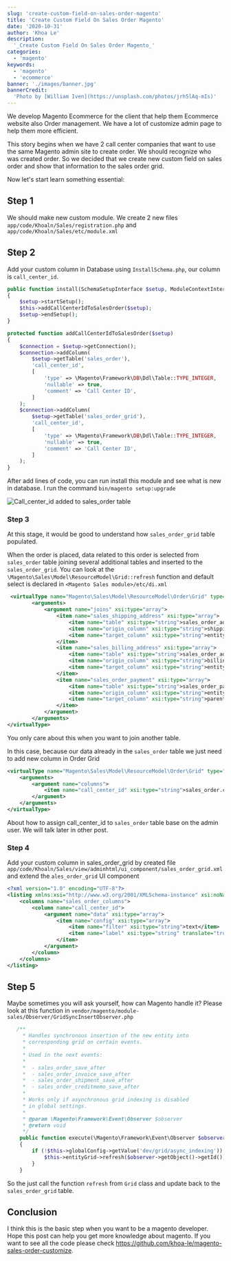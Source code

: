 ```yaml
---
slug: 'create-custom-field-on-sales-order-magento'
title: 'Create Custom Field On Sales Order Magento'
date: '2020-10-31'
author: 'Khoa Le'
description:
  '_Create Custom Field On Sales Order Magento_'
categories:
  - 'magento'
keywords:
  - 'magento'
  - 'ecommerce'
banner: './images/banner.jpg'
bannerCredit:
  'Photo by [William Iven](https://unsplash.com/photos/jrh5lAq-mIs)'
---
```



We develop Magento Ecommerce for the client that help them Ecommerce website also Order management. We have a lot of
customize admin page to help them more efficient.

This story begins when we have 2 call center companies that want to use the same Magento admin site to create order. We should
recognize who was created order. So we decided that we create new custom field on sales order and show that information to the sales order grid.

Now let's start learn something essential:

## Step 1
We should make new custom module. We create 2 new files `app/code/Khoaln/Sales/registration.php` and `app/code/Khoaln/Sales/etc/module.xml`

## Step 2
Add your custom column in Database using `InstallSchema.php`, our column is `call_center_id`.

```php
public function install(SchemaSetupInterface $setup, ModuleContextInterface $context)
{
    $setup->startSetup();
    $this->addCallCenterIdToSalesOrder($setup);
    $setup->endSetup();
}

protected function addCallCenterIdToSalesOrder($setup)
{
    $connection = $setup->getConnection();
    $connection->addColumn(
        $setup->getTable('sales_order'),
        'call_center_id',
        [
            'type' => \Magento\Framework\DB\Ddl\Table::TYPE_INTEGER,
            'nullable' => true,
            'comment' => 'Call Center ID',
        ]
    );
    $connection->addColumn(
        $setup->getTable('sales_order_grid'),
        'call_center_id',
        [
            'type' => \Magento\Framework\DB\Ddl\Table::TYPE_INTEGER,
            'nullable' => true,
            'comment' => 'Call Center ID',
        ]
    );
}
```

After add lines of code, you can run install this module and see what is new in database.
I run  the command `bin/magento setup:upgrade`

![Call_center_id added to sales_order table](./images/added-new-column-to-db.jpg "call_center_id added to sales_order table")

### Step 3
At this stage, it would be good to understand how `sales_order_grid` table populated.

When the order is placed, data related to this order is selected from `sales_order` table joining several additional tables and inserted
 to the `sales_order_grid`.  You can look at the `\Magento\Sales\Model\ResourceModel\Grid::refresh` function and default select is declared in
 `<Magento Sales module>/etc/di.xml`

```xml
 <virtualType name="Magento\Sales\Model\ResourceModel\Order\Grid" type="Magento\Sales\Model\ResourceModel\Grid">
        <arguments>
            <argument name="joins" xsi:type="array">
                <item name="sales_shipping_address" xsi:type="array">
                    <item name="table" xsi:type="string">sales_order_address</item>
                    <item name="origin_column" xsi:type="string">shipping_address_id</item>
                    <item name="target_column" xsi:type="string">entity_id</item>
                </item>
                <item name="sales_billing_address" xsi:type="array">
                    <item name="table" xsi:type="string">sales_order_address</item>
                    <item name="origin_column" xsi:type="string">billing_address_id</item>
                    <item name="target_column" xsi:type="string">entity_id</item>
                </item>
                <item name="sales_order_payment" xsi:type="array">
                    <item name="table" xsi:type="string">sales_order_payment</item>
                    <item name="origin_column" xsi:type="string">entity_id</item>
                    <item name="target_column" xsi:type="string">parent_id</item>
                </item>
            </argument>
        </arguments>
</virtualType>
```

You only care about this when you want to join another table.

In this case, because our data already in the `sales_order` table we just need to add new column in Order Grid

```xml
<virtualType name="Magento\Sales\Model\ResourceModel\Order\Grid" type="Magento\Sales\Model\ResourceModel\Grid">
    <arguments>
        <argument name="columns">
            <item name="call_center_id" xsi:type="string">sales_order.call_center_id</item>
        </argument>
    </arguments>
</virtualType>
```

About how to assign call_center_id to `sales_order` table base on the admin user. We will talk later in other post.

### Step 4
Add your custom column in sales_order_grid by created file `app/code/Khoaln/Sales/view/adminhtml/ui_component/sales_order_grid.xml`
and extend the `ales_order_grid` UI component

```xml
<?xml version="1.0" encoding="UTF-8"?>
<listing xmlns:xsi="http://www.w3.org/2001/XMLSchema-instance" xsi:noNamespaceSchemaLocation="urn:magento:module:Magento_Ui:etc/ui_configuration.xsd">
    <columns name="sales_order_columns">
        <column name="call_center_id">
            <argument name="data" xsi:type="array">
                <item name="config" xsi:type="array">
                    <item name="filter" xsi:type="string">text</item>
                    <item name="label" xsi:type="string" translate="true">Call Center</item>
                </item>
            </argument>
        </column>
    </columns>
</listing>

```

## Step 5
Maybe sometimes you will ask yourself, how can Magento handle it? Please look at this function in
`vendor/magento/module-sales/Observer/GridSyncInsertObserver.php`

```php
   /**
     * Handles synchronous insertion of the new entity into
     * corresponding grid on certain events.
     *
     * Used in the next events:
     *
     *  - sales_order_save_after
     *  - sales_order_invoice_save_after
     *  - sales_order_shipment_save_after
     *  - sales_order_creditmemo_save_after
     *
     * Works only if asynchronous grid indexing is disabled
     * in global settings.
     *
     * @param \Magento\Framework\Event\Observer $observer
     * @return void
     */
    public function execute(\Magento\Framework\Event\Observer $observer)
    {
        if (!$this->globalConfig->getValue('dev/grid/async_indexing')) {
            $this->entityGrid->refresh($observer->getObject()->getId());
        }
    }
```

So the just call the function `refresh` from `Grid` class and update back to the `sales_order_grid` table.

## Conclusion

I think this is the basic step when you want to be a magento developer. Hope this post can help you get more knowledge about magento.
If you want to see all the code please check https://github.com/khoa-le/magento-sales-order-customize.